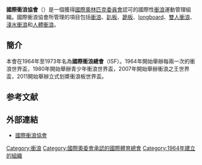 {{expand|time=2018-05-25T08:49:16+00:00}}
{{unreferenced|time=2018-05-25T08:49:16+00:00}}
'''國際衝浪協會'''（{{lang-en|'''International Surfing Association, ISA'''}}）是一個獲得[[國際奧林匹克委員會|國際奧林匹克委員會]]認可的國際性[[衝浪|衝浪]]運動管理組織。國際衝浪協會所管理的項目包括[[衝浪|衝浪]]、[[趴板|趴板]]、[[跪板|跪板]]、[[longboard|longboard]]、[[雙人衝浪|雙人衝浪]]、[[淺水衝浪|淺水衝浪]]和[[人體衝浪|人體衝浪]]。

==簡介==
本會在1964年至1973年名為'''國際衝浪總會'''（ISF）。1964年開始舉辦每兩一次的衝浪世界盃，1980年開始舉辦青少年衝浪世界盃，2007年開始舉辦衝浪之王世界盃，2011開始舉辦立式划槳衝浪板世界盃。

==参考文献==
{{Reflist}}

==外部連結==
*[https://web.archive.org/web/20091023174410/http://www.isasurf.org/ 國際衝浪協會]

{{國際運動總會}}

[[Category:衝浪|Category:衝浪]]
[[Category:國際奧委會承認的國際體育總會|Category:國際奧委會承認的國際體育總會]]
[[Category:1964年建立的組織|Category:1964年建立的組織]]
